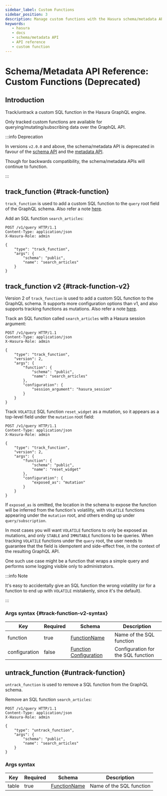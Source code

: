```yaml
---
sidebar_label: Custom Functions
sidebar_position: 3 
description: Manage custom functions with the Hasura schema/metadata API
keywords:
   - hasura
   - docs
   - schema/metadata API
   - API reference
   - custom function
---
```


# Schema/Metadata API Reference: Custom Functions (Deprecated)

## Introduction

Track/untrack a custom SQL function in the Hasura GraphQL engine.

Only tracked custom functions are available for
querying/mutating/subscribing data over the GraphQL API.

:::info Deprecation

In versions `v2.0.0` and above, the schema/metadata API is deprecated in
favour of the [schema API](/graphql/core/api-reference/schema-api/index.mdx) and the
[metadata API](/graphql/core/api-reference/metadata-api/index.mdx).

Though for backwards compatibility, the schema/metadata APIs will
continue to function.

:::

## track_function {#track-function}

`track_function` is used to add a custom SQL function to the `query`
root field of the GraphQL schema. Also refer a note
[here](/graphql/core/api-reference/syntax-defs.mdx#function-req-note).

Add an SQL function `search_articles`:

```http
POST /v1/query HTTP/1.1
Content-Type: application/json
X-Hasura-Role: admin

{
    "type": "track_function",
    "args": {
        "schema": "public",
        "name": "search_articles"
    }
}
```

## track_function v2 {#track-function-v2}

Version 2 of `track_function` is used to add a custom SQL function to
the GraphQL schema. It supports more configuration options than v1, and
also supports tracking functions as mutations. Also refer a note
[here](/graphql/core/api-reference/syntax-defs.mdx#function-req-note).

Track an SQL function called `search_articles` with a Hasura session
argument:

```http
POST /v1/query HTTP/1.1
Content-Type: application/json
X-Hasura-Role: admin

{
    "type": "track_function",
    "version": 2,
    "args": {
        "function": {
            "schema": "public",
            "name": "search_articles"
        },
        "configuration": {
            "session_argument": "hasura_session"
        }
    }
}
```

Track `VOLATILE` SQL function `reset_widget` as a mutation, so it
appears as a top-level field under the `mutation` root field:

```http
POST /v1/query HTTP/1.1
Content-Type: application/json
X-Hasura-Role: admin

{
    "type": "track_function",
    "version": 2,
    "args": {
        "function": {
            "schema": "public",
            "name": "reset_widget"
        },
        "configuration": {
            "exposed_as": "mutation"
        }
    }
}
```

If `exposed_as` is omitted, the location in the schema to expose the
function will be inferred from the function's volatility, with
`VOLATILE` functions appearing under the `mutation` root, and others
ending up under `query/subscription`.

In most cases you will want `VOLATILE` functions to only be exposed as
mutations, and only `STABLE` and `IMMUTABLE` functions to be queries.
When tracking `VOLATILE` functions under the `query` root, the user
needs to guarantee that the field is idempotent and side-effect free, in
the context of the resulting GraphQL API.

One such use case might be a function that wraps a simple query and
performs some logging visible only to administrators.

:::info Note

It's easy to accidentally give an SQL function the wrong volatility (or
for a function to end up with `VOLATILE` mistakenly, since it's the
default).

:::

### Args syntax {#track-function-v2-syntax}

| Key           | Required | Schema                                                                                       | Description                        |
|---------------|----------|----------------------------------------------------------------------------------------------|------------------------------------|
| function      | true     | [FunctionName](/graphql/core/api-reference/syntax-defs.mdx#functionname)                     | Name of the SQL function           |
| configuration | false    | [Function Configuration](/graphql/core/api-reference/syntax-defs.mdx#function-configuration) | Configuration for the SQL function |

## untrack_function {#untrack-function}

`untrack_function` is used to remove a SQL function from the GraphQL
schema.

Remove an SQL function `search_articles`:

```http
POST /v1/query HTTP/1.1
Content-Type: application/json
X-Hasura-Role: admin

{
    "type": "untrack_function",
    "args": {
        "schema": "public",
        "name": "search_articles"
    }
}
```

### Args syntax

| Key   | Required | Schema                                                                   | Description              |
|-------|----------|--------------------------------------------------------------------------|--------------------------|
| table | true     | [FunctionName](/graphql/core/api-reference/syntax-defs.mdx#functionname) | Name of the SQL function |
